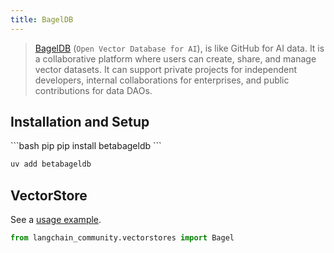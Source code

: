 ```yaml
---
title: BagelDB
---
```


> [BagelDB](https://www.bageldb.ai/) (`Open Vector Database for AI`), is like GitHub for AI data.
It is a collaborative platform where users can create,
share, and manage vector datasets. It can support private projects for independent developers,
internal collaborations for enterprises, and public contributions for data DAOs.

## Installation and Setup

<CodeGroup>
```bash pip
pip install betabageldb
```

```bash uv
uv add betabageldb
```
</CodeGroup>


## VectorStore

See a [usage example](/oss/python/integrations/vectorstores/bageldb).

```python
from langchain_community.vectorstores import Bagel
```

